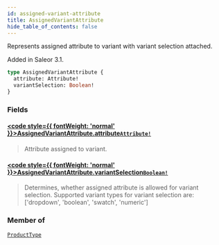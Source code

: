```yaml
---
id: assigned-variant-attribute
title: AssignedVariantAttribute
hide_table_of_contents: false
---
```








Represents assigned attribute to variant with variant selection attached.

Added in Saleor 3.1.

```graphql
type AssignedVariantAttribute {
  attribute: Attribute!
  variantSelection: Boolean!
}
```


### Fields

#### [<code style={{ fontWeight: 'normal' }}>AssignedVariantAttribute.<b>attribute</b></code>](#)<Bullet />[`Attribute!`](../../../developer/api-reference/objects/attribute) <Badge class="secondary" text="non-null"/> <Badge class="secondary" text="object"/>
> Attribute assigned to variant.
> 

#### [<code style={{ fontWeight: 'normal' }}>AssignedVariantAttribute.<b>variantSelection</b></code>](#)<Bullet />[`Boolean!`](../../../developer/api-reference/scalars/boolean) <Badge class="secondary" text="non-null"/> <Badge class="secondary" text="scalar"/>
> Determines, whether assigned attribute is allowed for variant selection. Supported variant types for variant selection are: ['dropdown', 'boolean', 'swatch', 'numeric']
> 



### Member of

[`ProductType`](../../../developer/api-reference/objects/product-type)  <Badge class="secondary" text="object"/>




